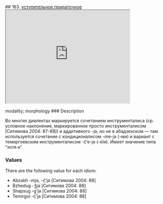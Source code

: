 ## 163. <a href =  'https://agricolamz.github.io/The_Circassian_Isoglosses_Database/163.html'>уступительное придаточное</a><div class='box'><iframe src='https://agricolamz.github.io/The_Circassian_Isoglosses_Database/163.html' width = '400px' height = '300px'></iframe></div>modality; morphology
### Description

Во многих диалектах маркируется сочетанием инструменталиса (ср. условное наклонение, маркированное просто инструменталисом [Ситимова 2004: 87-88]) и аддитивного -jə, но не в абадзехском — там используется сочетание с кондиционалисом -me-jə (-ми) и вариант с темиргоевским инструменталисом -č̣’e-jə (-кIи). Имеет значение типа "хотя и".

### Values
There are the following value for each idiom:

* Abzakh  -mjə, -č̣’jə [Ситимова 2004: 88] 
* Bzhedug  -ǯjə [Ситимова 2004: 88] 
* Shapsug  -g’jə [Ситимова 2004: 88] 
* Temirgoi  -č̣’jə [Ситимова 2004: 88] 

